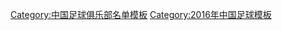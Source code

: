 {{Football squad with groups
|name=2016年中甲分类名单北京人和
|bgcolor=#FF4000
|bordercolor=#000000
|textcolor=#F8F8F8
|title=[[北京人和足球俱乐部|<span style="color:#F8F8F8">北京人和</span>]] — [[2016年中国足球甲级联赛|<span style="color:#F8F8F8">2016年</span>]][[中国足球甲级联赛|<span style="color:#F8F8F8">中甲联赛第 4 名</span>]]
|group1=全年参赛球员
|list1=<div>
{{Football squad2 player|no=1|name=[[徐嘉敏]]}}
{{Football squad2 player|no=2|name=[[于斌 (足球运动员)|于斌]]}}
{{Football squad2 player|no=3|name=[[张成林]]}}
{{Football squad2 player|no=4|name=[[于睿]]}}
{{Football squad2 player|no=6|name=[[汪强]]}}
{{Football squad2 player|no=7|name={{Flagicon|CRO}} [[尼基卡·杰拉維奇|-{zh-hans:耶拉维奇;zh-hk:積拉域}-]]}}
{{Football squad2 player|no=8|name=[[张远 (足球运动员)|张远]]}}
{{Football squad2 player|no=9|name=[[韩鹏]]}}
{{Football squad2 player|no=10|name={{flagicon|BIH}} {{flagicon|GER}} [[兹夫耶兹丹·米西莫维奇|-{zh-hans:米西莫维奇;zh-hk:米斯莫域}-]]}}
{{Football squad2 player|no=12|name=[[张烈 (足球运动员)|张烈]]}}
{{Football squad2 player|no=13|name=[[史亮]]}}
{{Football squad2 player|no=14|name=[[杨一虎]]}}
{{Football squad2 player|no=15|name=[[陳杰 (足球運動員)|陳杰]]}}
{{Football squad2 player|no=16|name=[[向汉天]]}}
{{Football squad2 player|no=17|name=[[孙继海]]}}
{{Football squad2 player|no=18|name=[[弋腾]]}}
{{Football squad2 player|no=19|name=[[刘天祺]]}}
{{Football squad2 player|no=22|name=[[王刚 (足球运动员)|王刚]]}}
{{Football squad2 player|no=26|name=[[李晨 (足球运动员)|李晨]]}}
{{Football squad2 player|no=27|name=[[沈田峰]]}}
{{Football squad2 player|no=28|name=[[张裕碹]]}}
{{Football squad2 player|no=30|name=[[冯仁亮]]}}
{{Football squad2 player|no=31|name=[[饶伟辉]]}}
{{Football squad2 player|no=32|name=[[甘超]]}}
{{Football squad2 player|no=33|name=[[朱宝杰]]}}
</div>
|group2=夏季转入球员
|list2=<div>
{{Football squad2 player|no=11|name={{flagicon|SWE}} {{flagicon|URU}} {{link-en|吉列尔莫·莫林斯|Guillermo Molins|-{zh-hans:莫林斯;zh-hk:摩連斯}-}}}}
{{Football squad2 player|no=44|name=[[刘博洋]]}}
{{Football squad2 player|no=56|name=[[张宇峰]]}}
</div>
|group3=夏季转出球员
|list3=<div>
{{Football squad2 player|no=5|name=[[刘洋 (足球运动员)|刘洋]]}}
{{Football squad2 player|no=23|name={{flagicon|BIH}} {{flagicon|GER}} [[塞亚德·萨利霍维奇|-{zh-hans:萨利霍维奇;zh-hk:沙利荷域}-]]}}
{{Football squad2 player|no=25|name=[[芦宁]]}}
</div>
|group4=主教练
|list4=[[王宝山]]
}}
<noinclude>
{{DEFAULTSORT:Beijing Renhe F.C. Squad 2016}}
[[Category:中国足球俱乐部名单模板]]
[[Category:2016年中国足球模板]]
</noinclude>